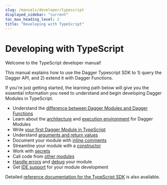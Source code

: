 ```yaml
---
slug: /manuals/developer/typescript
displayed_sidebar: "current"
toc_max_heading_level: 2
title: "Developing with TypeScript"
---
```


# Developing with TypeScript

Welcome to the TypeScript developer manual!

This manual explains how to use the Dagger Typescript SDK to 1) query the Dagger API, and 2) extend it with Dagger Functions.

If you're just getting started, the learning path below will give you the essential information you need to understand and begin developing Dagger Modules in TypeScript.

- Understand the [difference between Dagger Modules and Dagger Functions](../overview/382910-modules-vs-functions.mdx)
- Learn about the [architecture](../overview/482011-architecture.mdx) and [execution environment](../overview/942201-execution-environment.mdx) for Dagger Modules
- Write [your first Dagger Module in TypeScript](./506316-first-module.mdx)
- Understand [arguments and return values](./292372-functions.mdx)
- Document your module with [inline comments](./104624-documentation.mdx)
- Streamline your module with a [constructor](./520201-constructor.mdx)
- Work with [secrets](../secrets.mdx)
- Call code from [other modules](../dependencies.mdx)
- [Handle errors](../error-handling.mdx) and [debug](./372032-debugging.mdx) your module
- Get [IDE support](./629502-ide-integration.mdx) for your module development

Detailed [reference documentation for the TypeScript SDK](../../../reference/typescript/modules.md) is also available.
